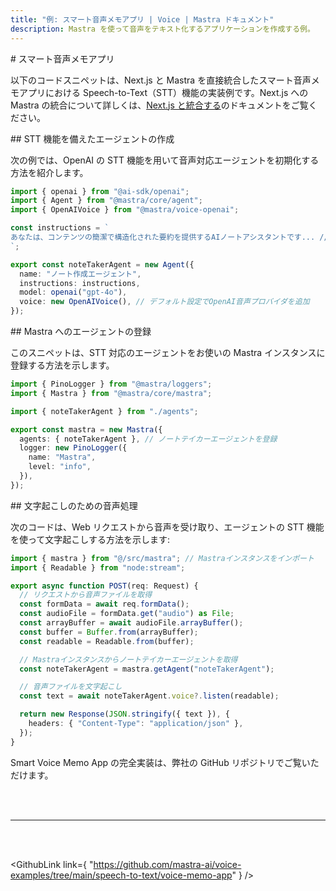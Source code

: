 ```yaml
---
title: "例: スマート音声メモアプリ | Voice | Mastra ドキュメント"
description: Mastra を使って音声をテキスト化するアプリケーションを作成する例。
---
```




<div id="smart-voice-memo-app">
  # スマート音声メモアプリ
</div>

以下のコードスニペットは、Next.js と Mastra を直接統合したスマート音声メモアプリにおける Speech-to-Text（STT）機能の実装例です。Next.js への Mastra の統合について詳しくは、[Next.js と統合する](/docs/frameworks/web-frameworks/next-js)のドキュメントをご覧ください。

<div id="creating-an-agent-with-stt-capabilities">
  ## STT 機能を備えたエージェントの作成
</div>

次の例では、OpenAI の STT 機能を用いて音声対応エージェントを初期化する方法を紹介します。

```typescript title="src/mastra/agents/index.ts"
import { openai } from "@ai-sdk/openai";
import { Agent } from "@mastra/core/agent";
import { OpenAIVoice } from "@mastra/voice-openai";

const instructions = `
あなたは、コンテンツの簡潔で構造化された要約を提供するAIノートアシスタントです... // 簡潔化のため省略
`;

export const noteTakerAgent = new Agent({
  name: "ノート作成エージェント",
  instructions: instructions,
  model: openai("gpt-4o"),
  voice: new OpenAIVoice(), // デフォルト設定でOpenAI音声プロバイダを追加
});
```


<div id="registering-the-agent-with-mastra">
  ## Mastra へのエージェントの登録
</div>

このスニペットは、STT 対応のエージェントをお使いの Mastra インスタンスに登録する方法を示します。

```typescript title="src/mastra/index.ts"
import { PinoLogger } from "@mastra/loggers";
import { Mastra } from "@mastra/core/mastra";

import { noteTakerAgent } from "./agents";

export const mastra = new Mastra({
  agents: { noteTakerAgent }, // ノートテイカーエージェントを登録
  logger: new PinoLogger({
    name: "Mastra",
    level: "info",
  }),
});
```


<div id="processing-audio-for-transcription">
  ## 文字起こしのための音声処理
</div>

次のコードは、Web リクエストから音声を受け取り、エージェントの STT 機能を使って文字起こしする方法を示します:

```typescript title="app/api/audio/route.ts"
import { mastra } from "@/src/mastra"; // Mastraインスタンスをインポート
import { Readable } from "node:stream";

export async function POST(req: Request) {
  // リクエストから音声ファイルを取得
  const formData = await req.formData();
  const audioFile = formData.get("audio") as File;
  const arrayBuffer = await audioFile.arrayBuffer();
  const buffer = Buffer.from(arrayBuffer);
  const readable = Readable.from(buffer);

  // Mastraインスタンスからノートテイカーエージェントを取得
  const noteTakerAgent = mastra.getAgent("noteTakerAgent");

  // 音声ファイルを文字起こし
  const text = await noteTakerAgent.voice?.listen(readable);

  return new Response(JSON.stringify({ text }), {
    headers: { "Content-Type": "application/json" },
  });
}
```

Smart Voice Memo App の完全実装は、弊社の GitHub リポジトリでご覧いただけます。

<br />

<br />

<hr className="dark:border-[#404040] border-gray-300" />

<br />

<br />

<GithubLink
  link={
"https://github.com/mastra-ai/voice-examples/tree/main/speech-to-text/voice-memo-app"
}
/>
